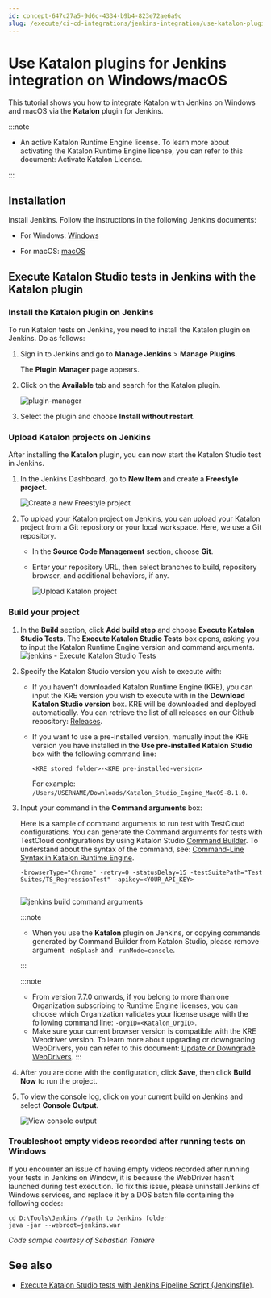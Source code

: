 ```yaml
---
id: concept-647c27a5-9d6c-4334-b9b4-823e72ae6a9c
slug: /execute/ci-cd-integrations/jenkins-integration/use-katalon-plugins-for-jenkins-integration/use-katalon-plugins-for-jenkins-integration-on-windows-macos
---
```


# Use Katalon plugins for Jenkins integration on Windows/macOS

This tutorial shows you how to integrate Katalon with Jenkins on Windows and macOS via the **Katalon** plugin for Jenkins.


:::note

-   An active Katalon Runtime Engine license. To learn more about activating the Katalon Runtime Engine license, you can refer to this document: Activate Katalon License.


:::

## Installation

Install Jenkins. Follow the instructions in the following Jenkins documents:

-   For Windows: [Windows](https://www.jenkins.io/doc/book/installing/windows/)

-   For macOS: [macOS](https://www.jenkins.io/doc/book/installing/macos/)


## Execute Katalon Studio tests in Jenkins with the Katalon plugin

### Install the Katalon plugin on Jenkins

To run Katalon tests on Jenkins, you need to install the Katalon plugin on Jenkins. Do as follows:

1.  Sign in to Jenkins and go to **Manage Jenkins** &gt; **Manage Plugins**.

    The **Plugin Manager** page appears.

2.  Click on the **Available** tab and search for the Katalon plugin.

    <img src="/doc_images/Global_reuse/Common_tasks_warehouse/Integration/image/jenkins-install-plugin.png" width={850} alt="plugin-manager" />

3.  Select the plugin and choose **Install without restart**.


### Upload Katalon projects on Jenkins

After installing the **Katalon** plugin, you can now start the Katalon Studio test in Jenkins.

1.  In the Jenkins Dashboard, go to **New Item** and create a **Freestyle project**.

    <img src="https://github.com/katalon-studio/docs-images/raw/master/katalon-studio/docs/jenkins-plugin-windows/KS-JENKINS-Create-a-freestyle-project.png" alt="Create a new Freestyle project" />

2.  To upload your Katalon project on Jenkins, you can upload your Katalon project from a Git repository or your local workspace. Here, we use a Git repository.

    -   In the **Source Code Management** section, choose **Git**.
    -   Enter your repository URL, then select branches to build, repository browser, and additional behaviors, if any.

        <img src="https://github.com/katalon-studio/docs-images/raw/master/katalon-studio/docs/jenkins-plugin-windows/Picture4.png" alt="Upload Katalon project" />


### Build your project

1.  In the **Build** section, click **Add build step** and choose **Execute Katalon Studio Tests**. The **Execute Katalon Studio Tests** box opens, asking you to input the Katalon Runtime Engine version and command arguments.<img src="/doc_images/Documents/Execute/CICD_Integrations/Jenkins-Integration/Use-Katalon-plugins-for-Jenkins-Integration/katalon-plugin-jenkins-window-macOS/image/Jenkins_-_Execute_Katalon_Studio_Tests.png" alt="jenkins - Execute Katalon Studio Tests" />

2.  Specify the Katalon Studio version you wish to execute with:

    -   If you haven't downloaded Katalon Runtime Engine \(KRE\), you can input the KRE version you wish to execute with in the **Download Katalon Studio version** box. KRE will be downloaded and deployed automatically. You can retrieve the list of all releases on our Github repository: [Releases](https://github.com/katalon-studio/katalon-studio/releases).
    -   If you want to use a pre-installed version, manually input the KRE version you have installed in the **Use pre-installed Katalon Studio** box with the following command line:

        ```
        <KRE stored folder>-<KRE pre-installed-version>
        ```

        For example: <code>/Users/USERNAME/Downloads/Katalon&#95;Studio&#95;Engine&#95;MacOS-8.1.0</code>.

3.  Input your command in the **Command arguments** box:

    Here is a sample of command arguments to run test with TestCloud configurations. You can generate the Command arguments for tests with TestCloud configurations by using Katalon Studio [Command Builder](https://docs.katalon.com/docs/execute/cloud-based-test-execution/test-execution-with-testcloud/integrate-testcloud-with-katalon-runtime-engine). To understand about the syntax of the command, see: [Command-Line Syntax in Katalon Runtime Engine](https://docs.katalon.com/docs/execute/katalon-runtime-engine/command-line-syntax-in-katalon-runtime-engine).

    ```
    -browserType="Chrome" -retry=0 -statusDelay=15 -testSuitePath="Test Suites/TS_RegressionTest" -apikey=<YOUR_API_KEY>
    
    
    ```

    <img src="/doc_images/Documents/Execute/CICD_Integrations/Jenkins-Integration/Use-Katalon-plugins-for-Jenkins-Integration/katalon-plugin-jenkins-window-macOS/image/jenkins-sample-command.png" alt="jenkins build command arguments" />

    
    :::note

    -   When you use the **Katalon** plugin on Jenkins, or copying commands generated by Command Builder from Katalon Studio, please remove argument <code>-noSplash</code> and <code>-runMode=console</code>.

    :::

    
    :::note

    -   From version 7.7.0 onwards, if you belong to more than one Organization subscribing to Runtime Engine licenses, you can choose which Organization validates your license usage with the following command line: <code>-orgID=&lt;Katalon&#95;OrgID&gt;</code>.
    -   Make sure your current browser version is compatible with the KRE Webdriver version. To learn more about upgrading or downgrading WebDrivers, you can refer to this document: [Update or Downgrade WebDrivers](/create-tests/manage-projects/set-up-projects/web-testing/handle-webdrivers/upgrade-or-downgrade-webdrivers-in-katalon-studio#).
    :::

4.  After you are done with the configuration, click **Save**, then click **Build Now** to run the project.

5.  To view the console log, click on your current build on Jenkins and select **Console Output**.

    <img src="https://github.com/katalon-studio/docs-images/raw/master/katalon-studio/docs/jenkins-plugin-windows/KS-JENKINS-console-output.png" alt="View console output" />


### Troubleshoot empty videos recorded after running tests on Windows

If you encounter an issue of having empty videos recorded after running your tests in Jenkins on Window, it is because the WebDriver hasn't launched during test execution. To fix this issue, please uninstall Jenkins of Windows services, and replace it by a DOS batch file containing the following codes:

```
cd D:\Tools\Jenkins //path to Jenkins folder
java -jar --webroot=jenkins.war

```

*Code sample courtesy of Sébastien Taniere*

## See also

-   [Execute Katalon Studio tests with Jenkins Pipeline Script \(Jenkinsfile\)](/execute/ci-cd-integrations/jenkins-integration/execute-katalon-studio-tests-with-jenkins-pipeline-script-jenkinsfile).